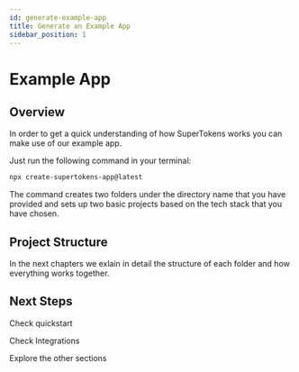```yaml
---
id: generate-example-app
title: Generate an Example App
sidebar_position: 1
---
```


# Example App


## Overview

In order to get a quick understanding of how SuperTokens works you can make use of our example app.

Just run the following command in your terminal:

```bash
npx create-supertokens-app@latest
```

The command creates two folders under the directory name that you have provided and sets up two basic projects based on the tech stack that you have chosen.


## Project Structure

In the next chapters we exlain in detail the structure of each folder and how everything works together.


## Next Steps

Check quickstart

Check Integrations

Explore the other sections

